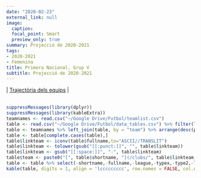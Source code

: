 ```yaml
---
date: "2020-02-23"
external_link: null
image:
  caption: 
  focal_point: Smart
  preview_only: true
summary: Projecció de 2020-2021
tags:
- 2020-2021
- Femenina
title: Primera Nacional, Grup V
subtitle: Projecció de 2020-2021
---
```

 | [Trajectòria dels equips](/competicions/primera-nacional-trajectoria/) |
<br>
<br>

```r
suppressMessages(library(dplyr))
suppressMessages(library(kableExtra))
teamnames <- read.csv("~/Google Drive/Futbol/teamlist.csv")
table <- read.csv("~/Google Drive/Futbol/data_tables.csv") %>% filter(league == "segunda_division_femenina")
table <- teamnames %>% left_join(table, by = "team") %>% arrange(desc(proj.points))
table <- table[complete.cases(table),]
table$linkteam <- iconv(table$fullname,to="ASCII//TRANSLIT")
table$linkteam <- tolower(gsub("[[:punct:]]", "", table$linkteam))
table$linkteam <- gsub("[[:space:]]", "-", table$linkteam)
table$team <- paste0("[", table$shortname, "](/clubs/", table$linkteam,"-",table$league,")")
table <- table %>% select(-shortname,-fullname,-league,-typex,-type2,-linkteam)
kable(table, digits = 1, align = 'lccccccccc', row.names = FALSE, col.names = c('Club', 'Punts', 'GD', 'Campió', 'Descens', 'Favor', 'Contra', 'Qualitat')) %>% add_header_above(c('Projecció de la Classificació' = 1, 'Final' = 2, 'Probabilitat (%)' = 2, 'xGols' = 3)) %>% column_spec(1, bold = T) %>% column_spec(3, border_right = T) %>% column_spec(5, border_right = T)
```
